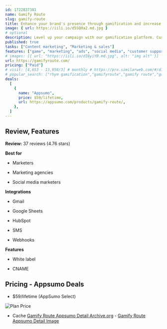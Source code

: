 ```yaml
---
id: 1722837381
name: Gamify Route
slug: gamify-route
title: Enhance your brand's presence through gamification and increase engagement effortlessly, no coding required
image: { url: https://iili.io/d5SQ0a2.md.jpg }
# optional
description: Level up your campaign with our gamification platform. Customize your branding, tailor the user experience, and drive engagementEasily create interactive, gamified campaigns in minutes, without the usual time and cost investment
published: true
tasks: ["Content marketing", "Marketing & sales"]
features: ["game", "marketing", "ads", "social media", "customer support", "collaboration", "automation"]
# images: [{ url: "https://iili.io/dI8yiYB.md.jpg", alt: "img alt" }]
url: https://gamifyroute.com/
pricing: ["Paid"]
# visit: [4,653 - 13,958/3] # monthly # https://pro.similarweb.com/#/digitalsuite/websiteanalysis/home
# popular_search: ["rhym gamification","gamifyroute","gamify route","gamified route","how to make scratch and win"]
deals:
  [
    {
      name: "Appsumo",
      price: $59/lifetime,
      url: https://appsumo.com/products/gamify-route/,
    },
  ]
---
```


## Review, Features

**Review:** 37 reviews (4.76 stars)

**Best for**

- Marketers

- Marketing agencies

- Social media marketers

**Integrations**

- Gmail

- Google Sheets

- HubSpot

- SMS

- Webhooks

**Features**

- White label

- CNAME

## Pricing - Appsumo Deals

- $59/lifetime (AppSumo Select)

<Img src="https://iili.io/d5gkUge.png" alt="Plan Price" />

- Cache [Gamify Route Appsumo Detail Archive.org](https://web.archive.org/web/*/https://appsumo.com/products/gamify-route/) - [Gamify Route Appsumo Detail Image](https://iili.io/d5gvqrX.png)
